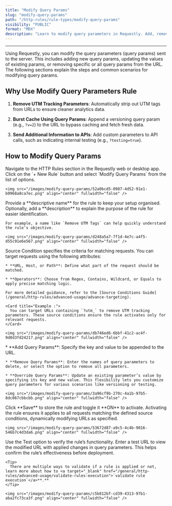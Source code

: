 ```yaml
---
title: "Modify Query Params"
slug: "modify-query-params"
path: "/http-rules/rule-types/modify-query-params"
visibility: "PUBLIC"
format: "MDX"
description: "Learn to modify query parameters in Requestly. Add, remove, or override URL query params with custom rules."
---
```


***

Using Requestly, you can modify the query parameters (query params) sent to the server. This includes adding new query params, updating the values of existing params, or removing specific or all query params from the URL. The following sections explain the steps and common scenarios for modifying query params.

## Why Use Modify Query Parameters Rule

1. **Remove UTM Tracking Parameters**: Automatically strip out UTM tags from URLs to ensure cleaner analytics data.

2. **Burst Cache Using Query Params**: Append a versioning query param (e.g., `?v=2`) to the URL to bypass caching and fetch fresh data.

3. **Send Additional Information to APIs**: Add custom parameters to API calls, such as indicating internal testing (e.g., `?testing=true`).

## How to Modify Query Params

<Steps>
  <Step title="Open HTTP Rules and Create a New Rule">
    Navigate to the HTTP Rules section in the Requestly web or desktop app. Click on the `+ New Rule` button and select `Modify Query Params` from the list of options.

    <img src="/images/modify-query-params/52a0bcd5-0987-4d52-91e1-b0968a8ca7ec.png" align="center" fullwidth="false" />
  </Step>

  <Step title="Define the Rule Name and Description">
    Provide a **descriptive name** for the rule to keep your setup organised. Optionally, add a **description** to explain the purpose of the rule for easier identification.

    For example, a name like `Remove UTM Tags` can help quickly understand the rule’s objective.

    <img src="/images/modify-query-params/d248a5a7-7f1d-4e7c-a4f5-d55c91e6e567.png" align="center" fullwidth="false" />
  </Step>

  <Step title="Define the Source Condition">
    Source Condition specifies the criteria for matching requests. You can target requests using the following attributes:

    * **URL, Host, or Path**: Define what part of the request should be matched.

    * **Operators**: Choose from Regex, Contains, Wildcard, or Equals to apply precise matching logic.

    For more detailed guidance, refer to the [Source Conditions Guide](/general/http-rules/advanced-usage/advance-targeting).

    <Card title="Example :">
      You can target URLs containing `?utm_` to remove UTM tracking parameters. These source conditions ensure the rule activates only for relevant requests.
    </Card>

    <img src="/images/modify-query-params/db746ed6-6bbf-41c2-ac4f-9d0d3fd24217.png" align="center" fullwidth="false" />
  </Step>

  <Step title="Perform Query Param Modifications">
    * **Add Query Params**: Specify the key and value to be appended to the URL.

    * **Remove Query Params**: Enter the names of query parameters to delete, or select the option to remove all parameters.

    * **Override Query Params**: Update an existing parameter’s value by specifying its key and new value. This flexibility lets you customize query parameters for various scenarios like versioning or testing.

    <img src="/images/modify-query-params/3a96cf9b-270c-4a1b-97b5-8dc067cbbcbb.png" align="center" fullwidth="false" />
  </Step>

  <Step title="Save and Activate the Rule">
    Click **Save** to store the rule and toggle it **ON** to activate. Activating the rule ensures it applies to all requests matching the defined source conditions, dynamically modifying URLs as specified.

    <img src="/images/modify-query-params/53672d87-a9c5-4c4b-9016-546b7c4d3da6.png" align="center" fullwidth="false" />
  </Step>

  <Step title="Test the Rule">
    Use the Test option to verify the rule’s functionality. Enter a test URL to view the modified URL with applied changes in query parameters. This helps confirm the rule’s effectiveness before deployment.

    <Tip>
      There are multiple ways to validate if a rule is applied or not, learn more about how to <a target="_blank" href="/general/http-rules/advanced-usage/validate-rules-execution">`validate rule execution`</a>**.**
    </Tip>

    <img src="/images/modify-query-params/c5b812bf-cd39-4313-97b1-aba2fc73ca3f.png" align="center" fullwidth="false" />
  </Step>
</Steps>
